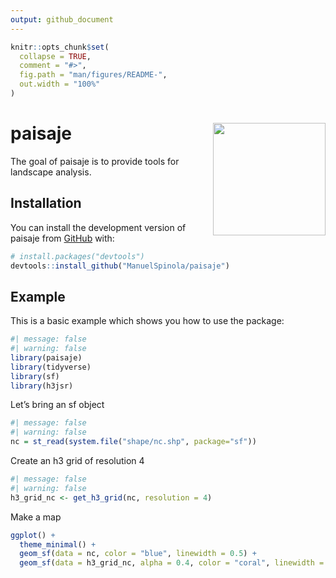 ```yaml
---
output: github_document
---
```


<!-- README.md is generated from README.Rmd. Please edit that file -->

```r
knitr::opts_chunk$set(
  collapse = TRUE,
  comment = "#>",
  fig.path = "man/figures/README-",
  out.width = "100%"
)
```

# paisaje <img align="right" width="180" src="man/figures/paisaje_logo.png">

<!-- badges: start -->
<!-- badges: end -->

The goal of paisaje is to provide tools for landscape analysis.

## Installation

You can install the development version of paisaje from [GitHub](https://github.com/) with:

``` r
# install.packages("devtools")
devtools::install_github("ManuelSpinola/paisaje")
```

## Example

This is a basic example which shows you how to use the package:

```r
#| message: false
#| warning: false
library(paisaje)
library(tidyverse)
library(sf)
library(h3jsr)
```

Let's bring an sf object

```r
#| message: false
#| warning: false
nc = st_read(system.file("shape/nc.shp", package="sf"))
```

Create an h3 grid of resolution 4

```r
#| message: false
#| warning: false
h3_grid_nc <- get_h3_grid(nc, resolution = 4)
```

Make a map

```r
ggplot() +
  theme_minimal() +
  geom_sf(data = nc, color = "blue", linewidth = 0.5) +
  geom_sf(data = h3_grid_nc, alpha = 0.4, color = "coral", linewidth = 0.5)
```

